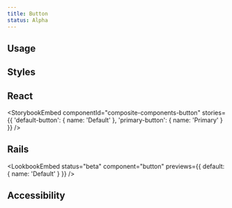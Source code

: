 ```yaml
---
title: Button
status: Alpha
---
```







<SubNav />

## Usage

## Styles

## React

<StorybookEmbed
  componentId="composite-components-button"
  stories={{
    'default-button': {
      name: 'Default'
    },
    'primary-button': {
      name: 'Primary'
    }
  }}
/>

## Rails

<LookbookEmbed
  status="beta"
  component="button"
  previews={{
    default: {
      name: 'Default'
    }
  }}
/>

<PropsTable component="button" />

## Accessibility
